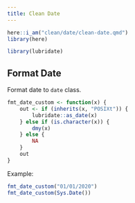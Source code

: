 ```yaml
---
title: Clean Date
---
```


```r
here::i_am("clean/date/clean-date.qmd")
library(here)
```

```r
library(lubridate)
```


## Format Date

Format date to `date` class.

```r
fmt_date_custom <- function(x) {
    out <- if (inherits(x, "POSIXt")) {
        lubridate::as_date(x)
    } else if (is.character(x)) {
        dmy(x)
    } else {
        NA
    }
    out
}
```

Example:

```r
fmt_date_custom("01/01/2020")
fmt_date_custom(Sys.Date())
```
